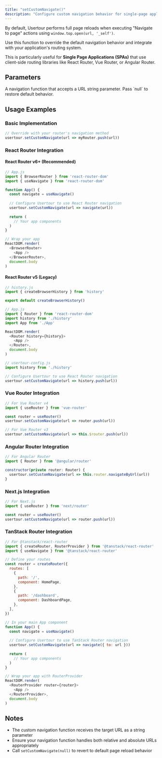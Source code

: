```yaml
---
title: "setCustomNavigate()"
description: "Configure custom navigation behavior for single-page applications"
---
```


By default, Usertour performs full page reloads when executing "Navigate to page" actions using `window.top.open(url, '_self')`.

Use this function to override the default navigation behavior and integrate with your application's routing system.

This is particularly useful for **Single Page Applications (SPAs)** that use client-side routing libraries like React Router, Vue Router, or Angular Router.

## Parameters

<ParamField path="customNavigate" type="Function | null" >
 A navigation function that accepts a URL string parameter. Pass `null` to restore default behavior.
</ParamField>

## Usage Examples

### Basic Implementation
```javascript
// Override with your router's navigation method
usertour.setCustomNavigate(url => myRouter.push(url))
```

### React Router Integration

#### React Router v6+ (Recommended)
```javascript
// App.js
import { BrowserRouter } from 'react-router-dom'
import { useNavigate } from 'react-router-dom'

function App() {
  const navigate = useNavigate()
  
  // Configure Usertour to use React Router navigation
  usertour.setCustomNavigate(url => navigate(url))
  
  return (
    // Your app components
  )
}

// Wrap your app
ReactDOM.render(
  <BrowserRouter>
    <App />
  </BrowserRouter>,
  document.body
)
```

#### React Router v5 (Legacy)
```javascript
// history.js
import { createBrowserHistory } from 'history'

export default createBrowserHistory()
```

```javascript
// App.js
import { Router } from 'react-router-dom'
import history from './history'
import App from './App'

ReactDOM.render(
  <Router history={history}>
    <App />
  </Router>,
  document.body
)
```

```javascript
// usertour-config.js
import history from './history'

// Configure Usertour to use React Router navigation
usertour.setCustomNavigate(url => history.push(url))
```

### Vue Router Integration
```javascript
// For Vue Router v4
import { useRouter } from 'vue-router'

const router = useRouter()
usertour.setCustomNavigate(url => router.push(url))

// For Vue Router v3
usertour.setCustomNavigate(url => this.$router.push(url))
```

### Angular Router Integration
```javascript
// For Angular Router
import { Router } from '@angular/router'

constructor(private router: Router) {
  usertour.setCustomNavigate(url => this.router.navigateByUrl(url))
}
```

### Next.js Integration
```javascript
// For Next.js
import { useRouter } from 'next/router'

const router = useRouter()
usertour.setCustomNavigate(url => router.push(url))
```

### TanStack Router Integration
```javascript
// For @tanstack/react-router
import { createRouter, RouterProvider } from '@tanstack/react-router'
import { useNavigate } from '@tanstack/react-router'

// Define your routes
const router = createRouter({
  routes: [
    {
      path: '/',
      component: HomePage,
    },
    {
      path: '/dashboard',
      component: DashboardPage,
    },
  ],
})

// In your main App component
function App() {
  const navigate = useNavigate()
  
  // Configure Usertour to use TanStack Router navigation
  usertour.setCustomNavigate(url => navigate({ to: url }))
  
  return (
    // Your app components
  )
}

// Wrap your app with RouterProvider
ReactDOM.render(
  <RouterProvider router={router}>
    <App />
  </RouterProvider>,
  document.body
)
```

## Notes

- The custom navigation function receives the target URL as a string parameter
- Ensure your navigation function handles both relative and absolute URLs appropriately
- Call `setCustomNavigate(null)` to revert to default page reload behavior